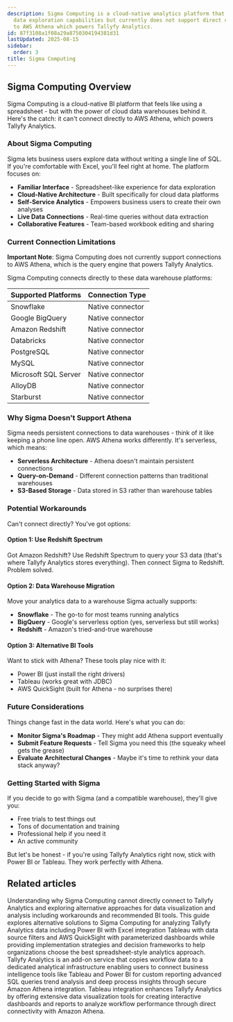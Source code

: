 ```yaml
---
description: Sigma Computing is a cloud-native analytics platform that provides spreadsheet-like
  data exploration capabilities but currently does not support direct connections
  to AWS Athena which powers Tallyfy Analytics.
id: 87f3108a1f08a29a8750304194381d31
lastUpdated: 2025-08-15
sidebar:
  order: 3
title: Sigma Computing
---
```


## Sigma Computing Overview

Sigma Computing is a cloud-native BI platform that feels like using a spreadsheet - but with the power of cloud data warehouses behind it. Here's the catch: it can't connect directly to AWS Athena, which powers Tallyfy Analytics.

### About Sigma Computing

Sigma lets business users explore data without writing a single line of SQL. If you're comfortable with Excel, you'll feel right at home. The platform focuses on:

- **Familiar Interface** - Spreadsheet-like experience for data exploration
- **Cloud-Native Architecture** - Built specifically for cloud data platforms
- **Self-Service Analytics** - Empowers business users to create their own analyses
- **Live Data Connections** - Real-time queries without data extraction
- **Collaborative Features** - Team-based workbook editing and sharing

### Current Connection Limitations

**Important Note**: Sigma Computing does not currently support connections to AWS Athena, which is the query engine that powers Tallyfy Analytics.

Sigma Computing connects directly to these data warehouse platforms:

| Supported Platforms | Connection Type |
|-------------------|-----------------|
| Snowflake | Native connector |
| Google BigQuery | Native connector |
| Amazon Redshift | Native connector |
| Databricks | Native connector |
| PostgreSQL | Native connector |
| MySQL | Native connector |
| Microsoft SQL Server | Native connector |
| AlloyDB | Native connector |
| Starburst | Native connector |

### Why Sigma Doesn't Support Athena

Sigma needs persistent connections to data warehouses - think of it like keeping a phone line open. AWS Athena works differently. It's serverless, which means:

- **Serverless Architecture** - Athena doesn't maintain persistent connections
- **Query-on-Demand** - Different connection patterns than traditional warehouses
- **S3-Based Storage** - Data stored in S3 rather than warehouse tables

### Potential Workarounds

Can't connect directly? You've got options:

#### Option 1: Use Redshift Spectrum
Got Amazon Redshift? Use Redshift Spectrum to query your S3 data (that's where Tallyfy Analytics stores everything). Then connect Sigma to Redshift. Problem solved.

#### Option 2: Data Warehouse Migration
Move your analytics data to a warehouse Sigma actually supports:
- **Snowflake** - The go-to for most teams running analytics
- **BigQuery** - Google's serverless option (yes, serverless but still works)
- **Redshift** - Amazon's tried-and-true warehouse

#### Option 3: Alternative BI Tools
Want to stick with Athena? These tools play nice with it:
- Power BI (just install the right drivers)
- Tableau (works great with JDBC)
- AWS QuickSight (built for Athena - no surprises there)

### Future Considerations

Things change fast in the data world. Here's what you can do:

- **Monitor Sigma's Roadmap** - They might add Athena support eventually
- **Submit Feature Requests** - Tell Sigma you need this (the squeaky wheel gets the grease)
- **Evaluate Architectural Changes** - Maybe it's time to rethink your data stack anyway?

### Getting Started with Sigma

If you decide to go with Sigma (and a compatible warehouse), they'll give you:

- Free trials to test things out
- Tons of documentation and training
- Professional help if you need it
- An active community

But let's be honest - if you're using Tallyfy Analytics right now, stick with Power BI or Tableau. They work perfectly with Athena.


<PageTree />


## Related articles
<CardGrid>
<LinkTitleCard header="<b>Sigma > Connection limitations and alternatives</b>" href="/products/pro/integrations/analytics/sigma/current-connection-limitations/" > Understanding why Sigma Computing cannot directly connect to Tallyfy Analytics and exploring alternative approaches for data visualization and analysis including workarounds and recommended BI tools. </LinkTitleCard>
<LinkTitleCard header="<b>Sigma > Alternatives for spreadsheet-style analytics</b>" href="/products/pro/integrations/analytics/sigma/alternatives-for-tallyfy-analytics/" > This guide explores alternative solutions to Sigma Computing for analyzing Tallyfy Analytics data including Power BI with Excel integration Tableau with data source filters and AWS QuickSight with parameterized dashboards while providing implementation strategies and decision frameworks to help organizations choose the best spreadsheet-style analytics approach. </LinkTitleCard>
<LinkTitleCard header="<b>Integrations > Tallyfy analytics</b>" href="/products/pro/integrations/analytics/" > Tallyfy Analytics is an add-on service that copies workflow data to a dedicated analytical infrastructure enabling users to connect business intelligence tools like Tableau and Power BI for custom reporting advanced SQL queries trend analysis and deep process insights through secure Amazon Athena integration. </LinkTitleCard>
<LinkTitleCard header="<b>Analytics > Tableau</b>" href="/products/pro/integrations/analytics/tableau/" > Tableau integration enhances Tallyfy Analytics by offering extensive data visualization tools for creating interactive dashboards and reports to analyze workflow performance through direct connectivity with Amazon Athena. </LinkTitleCard>
</CardGrid>